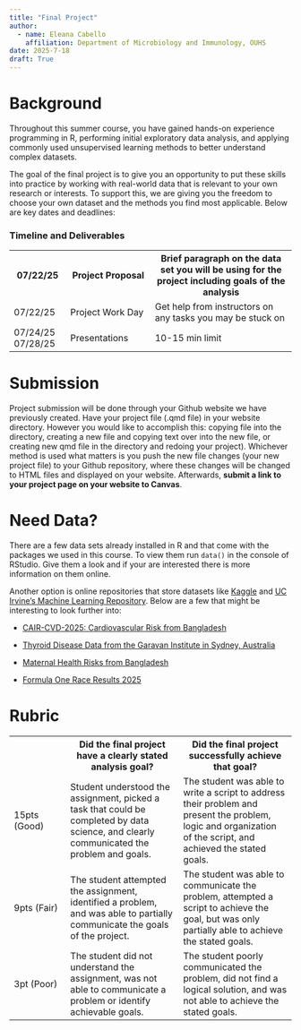 ```yaml
---
title: "Final Project"
author: 
  - name: Eleana Cabello
    affiliation: Department of Microbiology and Immunology, OUHS
date: 2025-7-18
draft: True
--- 
```

# Background

Throughout this summer course, you have gained hands-on experience programming in R, performing initial exploratory data analysis, and applying commonly used unsupervised learning methods to better understand complex datasets.

The goal of the final project is to give you an opportunity to put these skills into practice by working with real-world data that is relevant to your own research or interests. To support this, we are giving you the freedom to choose your own dataset and the methods you find most applicable. Below are key dates and deadlines:

### Timeline and Deliverables
```{=html}
<table style="width:100%">
    <tr>
    <th style="width:20%">07/22/25</th>
    <th style="width:30%">Project Proposal</th>
    <th style="width:50%">Brief paragraph on the data set you will be using for the project including goals of the analysis</th>
    </tr>
    <tr>
    <td>07/22/25</td>
    <td>Project Work Day</td>
    <td>Get help from instructors on any tasks you may be stuck on</td>
    </tr>
    <tr>
    <td>07/24/25 07/28/25</td>
    <td>Presentations </td>
    <td>10-15 min limit</td>
    </tr>
</table>
```


# Submission

Project submission will be done through your Github website we have previously created. Have your project file (.qmd file) in your website directory. However you would like to accomplish this: copying file into the directory, creating a new file and copying text over into the new file, or creating new qmd file in the directory and redoing your project). Whichever method is used what matters is you push the new file changes (your new project file) to your Github repository, where these changes will be changed to HTML files and displayed on your website. Afterwards, **submit a link to your project page on your website to Canvas**.

# Need Data?

There are a few data sets already installed in R and that come with the packages we used in this course. To view them run `data()` in the console of RStudio. Give them a look and if your are interested there is more information on them online.

Another option is online repositories that store datasets like [Kaggle](https://www.kaggle.com/datasets) and [UC Irvine's Machine Learning Repository](https://archive.ics.uci.edu/). Below are a few that might be interesting to look further into:

- [CAIR-CVD-2025: Cardiovascular Risk from Bangladesh](https://www.kaggle.com/datasets/jocelyndumlao/cair-cvd-2025-cardiovascular-risk-from-bangladesh)

- [Thyroid Disease Data from the Garavan Institute in Sydney, Australia](https://archive.ics.uci.edu/dataset/102/thyroid+disease)

- [Maternal Health Risks from Bangladesh](https://archive.ics.uci.edu/dataset/863/maternal+health+risk)

- [Formula One Race Results 2025](https://www.kaggle.com/datasets/makslypko/f1-race-result-2025)


# Rubric
```{=html}
<table border="0">
  <thead>
  </thead>
  <tbody>
    <tr>
    <th style="width:20%"></th>
    <th style="width:40%">Did the final project have a clearly stated analysis goal?</th>
    <th style="width:40%">Did the final project successfully achieve that goal?</th>
    </tr>
    <tr>
    <td>15pts (Good)</td>
    <td>Student understood the assignment, picked a task that could be completed by data science, and clearly communicated the problem and goals.</td>
    <td>The student was able to write a script to address their problem and present the problem, logic and organization of the script, and achieved the stated goals.</td>
    </tr>
    <tr>
    <td>9pts (Fair)</td>
    <td>The student attempted the assignment, identified a problem, and was able to partially communicate the goals of the project.</td>
    <td>The student was able to communicate the problem, attempted a script to achieve the goal, but was only partially able to achieve the stated goals.</td>
    </tr>
    <tr>
    <td>3pt (Poor)</td>
    <td>The student did not understand the assignment, was not able to communicate a problem or identify achievable goals.</td>
    <td>The student poorly communicated the problem, did not find a logical solution, and was not able to achieve the stated goals.</td>
    </tr>
  </tbody>
</table>
```